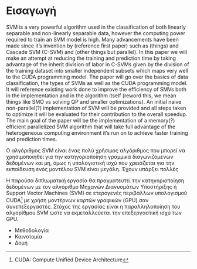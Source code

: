 # Εισαγωγή

<!-- * Αντικείμενο εργασίας -->

<!-- * Σκοπός και Στόχοι -->


SVM is a very powerful algorithm used in the classification of both linearly separable and non-linearly separable data, however the computing power required to train an SVM model is high. Many advancements have been made since it's invention by (reference first paper) such as (things) and Cascade SVM (C-SVM) and (other things but parallel).
In this paper we will make an attempt at reducing the training and prediction time by taking advantage of the inherit division of labor in C-SVMs given by the division of the training dataset into smaller independent subsets which maps very well to the CUDA programming model.
The paper will go over the basics of data classification, the types of SVMs as well as the CUDA programming model.
It will reference existing work done to improve the efficiency of SMVs both in the implementation and in the algorithm itself (reword this, we mean things like SMO vs solving QP and smaller optimizations).
An initial naive non-parallel(?) implementation of SVM will be provided and all steps taken to optimize it will be evaluated for their contribution to the overall speedup.
The main goal of the paper will be the implementation of a memory(?) efficient parallelized SVM algorithm that will take full advantage of the heterogeneous computing environment it's run on to achieve faster training and prediction times.

<!-- NOTE:  SVMs or SVM -->




Ο αλγόριθμος SVM είναι ένας πολύ χρήσιμος αλγόριθμος που μπορεί να χρησιμοποιηθεί για την κατηγοριοποίηση γραμμικά διαγωνιζόμενων δεδομένων και μη, όμως η υπολογιστική ισχύ που χρειάζεται για την εκπαίδευση ενός μοντέλου SVM είναι μεγάλη.
Έχουν υπάρξει πολλές 

Η παρούσα διπλωματική εργασία θα πραγματευτεί την κατηγοριοποίηση δεδομένων με τον αλγόριθμο Μηχανών Διανυσμάτων Υποστήριξης ή Support Vector Machines (SVM) σε ετερογενές περιβάλλων υπολογισμού CUDA^[CUDA: Compute Unified Device Architecture] με χρήση μοντέρνων καρτών γραφικών (GPU) σαν συνεπεξεργαστές. Στόχος της εργασίας είναι η παραλληλοποίηση του αλγορίθμου SVM ώστε να εκμεταλλεύεται την επεξεργαστική ισχύ των GPU. 



<!-- * * Ιστορική Αναδρομή ; -->
* Μεθοδολογία
* Καινοτομία
* Δομή

